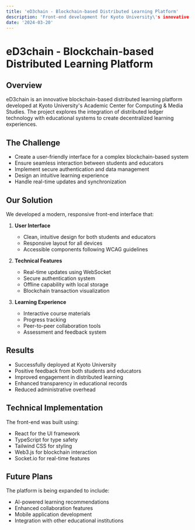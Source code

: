 ```yaml
---
title: 'eD3chain - Blockchain-based Distributed Learning Platform'
description: 'Front-end development for Kyoto University\'s innovative educational platform'
date: '2024-03-20'
---
```


# eD3chain - Blockchain-based Distributed Learning Platform

## Overview

eD3chain is an innovative blockchain-based distributed learning platform developed at Kyoto University's Academic Center for Computing & Media Studies. The project explores the integration of distributed ledger technology with educational systems to create decentralized learning experiences.

## The Challenge

- Create a user-friendly interface for a complex blockchain-based system
- Ensure seamless interaction between students and educators
- Implement secure authentication and data management
- Design an intuitive learning experience
- Handle real-time updates and synchronization

## Our Solution

We developed a modern, responsive front-end interface that:

1. **User Interface**
   - Clean, intuitive design for both students and educators
   - Responsive layout for all devices
   - Accessible components following WCAG guidelines

2. **Technical Features**
   - Real-time updates using WebSocket
   - Secure authentication system
   - Offline capability with local storage
   - Blockchain transaction visualization

3. **Learning Experience**
   - Interactive course materials
   - Progress tracking
   - Peer-to-peer collaboration tools
   - Assessment and feedback system

## Results

- Successfully deployed at Kyoto University
- Positive feedback from both students and educators
- Improved engagement in distributed learning
- Enhanced transparency in educational records
- Reduced administrative overhead

## Technical Implementation

The front-end was built using:
- React for the UI framework
- TypeScript for type safety
- Tailwind CSS for styling
- Web3.js for blockchain interaction
- Socket.io for real-time features

## Future Plans

The platform is being expanded to include:
- AI-powered learning recommendations
- Enhanced collaboration features
- Mobile application development
- Integration with other educational institutions 